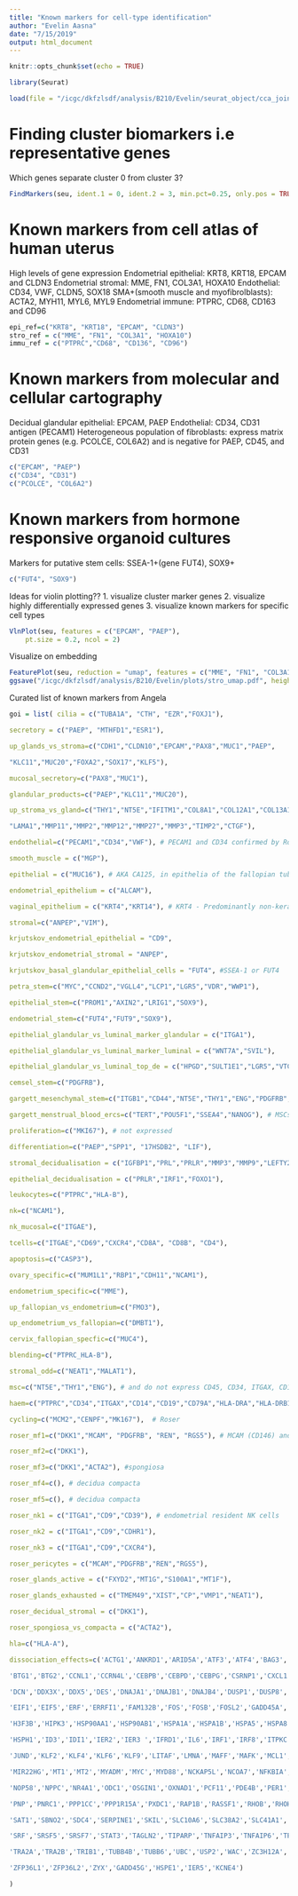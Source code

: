 ```yaml
---
title: "Known markers for cell-type identification"
author: "Evelin Aasna"
date: "7/15/2019"
output: html_document
---
```


```r
knitr::opts_chunk$set(echo = TRUE)
```

```r
library(Seurat)
```

```r
load(file = "/icgc/dkfzlsdf/analysis/B210/Evelin/seurat_object/cca_joined.RData")
```

# Finding cluster biomarkers i.e representative genes



Which genes separate cluster 0 from cluster 3?
```r
FindMarkers(seu, ident.1 = 0, ident.2 = 3, min.pct=0.25, only.pos = TRUE)[1:10,]
```


# Known markers from cell atlas of human uterus
High levels of gene expression
Endometrial epithelial: KRT8, KRT18, EPCAM and CLDN3
Endometrial stromal: MME, FN1, COL3A1, HOXA10
Endothelial: CD34, VWF, CLDN5, SOX18
SMA+(smooth muscle and myofibrolblasts): ACTA2, MYH11, MYL6, MYL9
Endometrial immune: PTPRC, CD68, CD163 and CD96

```r
epi_ref=c("KRT8", "KRT18", "EPCAM", "CLDN3")
stro_ref = c("MME", "FN1", "COL3A1", "HOXA10")
immu_ref = c("PTPRC","CD68", "CD136", "CD96")
```

# Known markers from molecular and cellular cartography
Decidual glandular epithelial: EPCAM, PAEP
Endothelial: CD34, CD31 antigen (PECAM1)
Heterogeneous population of fibroblasts: express matrix protein genes (e.g. PCOLCE, COL6A2) and is negative for PAEP, CD45, and CD31

```r
c("EPCAM", "PAEP")
c("CD34", "CD31")
c("PCOLCE", "COL6A2")
```

# Known markers from hormone responsive organoid cultures
Markers for putative stem cells: SSEA-1+(gene FUT4), SOX9+ 
```r
c("FUT4", "SOX9")
```


Ideas for violin plotting??
1. visualize cluster marker genes
2. visualize highly differentially expressed genes
3. visualize known markers for specific cell types
```r
VlnPlot(seu, features = c("EPCAM", "PAEP"), 
    pt.size = 0.2, ncol = 2)
```


Visualize on embedding 
```r
FeaturePlot(seu, reduction = "umap", features = c("MME", "FN1", "COL3A1"), pt.size = 0.2, ncol = 4)
ggsave("/icgc/dkfzlsdf/analysis/B210/Evelin/plots/stro_umap.pdf", height = 5, width = 15)
```

Curated list of known markers from Angela
```r
goi = list( cilia = c("TUBA1A", "CTH", "EZR","FOXJ1"),

secretory = c("PAEP", "MTHFD1","ESR1"),

up_glands_vs_stroma=c("CDH1","CLDN10","EPCAM","PAX8","MUC1","PAEP",

"KLC11","MUC20","FOXA2","SOX17","KLF5"),

mucosal_secretory=c("PAX8","MUC1"),

glandular_products=c("PAEP","KLC11","MUC20"),

up_stroma_vs_gland=c("THY1","NT5E","IFITM1","COL8A1","COL12A1","COL13A1",

"LAMA1","MMP11","MMP2","MMP12","MMP27","MMP3","TIMP2","CTGF"),

endothelial=c("PECAM1","CD34","VWF"), # PECAM1 and CD34 confirmed by Roser

smooth_muscle = c("MGP"),

epithelial = c("MUC16"), # AKA CA125, in epithelia of the fallopian tube, endometrium, endocervix and ovaries

endometrial_epithelium = c("ALCAM"),

vaginal_epithelium = c("KRT4","KRT14"), # KRT4 - Predominantly non-keratinised squamous epithelia i ectocervix and vagina, KR14 is expressed in vaginal and cervical but not in uterine epithelium

stromal=c("ANPEP","VIM"),

krjutskov_endometrial_epithelial = "CD9",

krjutskov_endometrial_stromal = "ANPEP",

krjutskov_basal_glandular_epithelial_cells = "FUT4", #SSEA-1 or FUT4

petra_stem=c("MYC","CCND2","VGLL4","LCP1","LGR5","VDR","WWP1"),

epithelial_stem=c("PROM1","AXIN2","LRIG1","SOX9"),

endometrial_stem=c("FUT4","FUT9","SOX9"),

epithelial_glandular_vs_luminal_marker_glandular = c("ITGA1"),

epithelial_glandular_vs_luminal_marker_luminal = c("WNT7A","SVIL"),

epithelial_glandular_vs_luminal_top_de = c("HPGD","SULT1E1","LGR5","VTCN1","ITGA1"),

cemsel_stem=c("PDGFRB"),

gargett_mesenchymal_stem=c("ITGB1","CD44","NT5E","THY1","ENG","PDGFRB","MCAM"),

gargett_menstrual_blood_ercs=c("TERT","POU5F1","SSEA4","NANOG"), # MSCs or stromal fibroblasts, STRO-1 has no gene symbol because no seq is available

proliferation=c("MKI67"), # not expressed

differentiation=c("PAEP","SPP1", "17HSDB2", "LIF"),

stromal_decidualisation = c("IGFBP1","PRL","PRLR","MMP3","MMP9","LEFTY2","FOXO1","IL15"), # PRLR is mainly expressed in epithelial cells (IRF1)

epithelial_decidualisation = c("PRLR","IRF1","FOXO1"),

leukocytes=c("PTPRC","HLA-B"),

nk=c("NCAM1"),

nk_mucosal=c("ITGAE"),

tcells=c("ITGAE","CD69","CXCR4","CD8A", "CD8B", "CD4"),

apoptosis=c("CASP3"),

ovary_specific=c("MUM1L1","RBP1","CDH11","NCAM1"),

endometrium_specific=c("MME"),

up_fallopian_vs_endometrium=c("FMO3"),

up_endometrium_vs_fallopian=c("DMBT1"),

cervix_fallopian_specfic=c("MUC4"),

blending=c("PTPRC_HLA-B"),

stromal_odd=c("NEAT1","MALAT1"),

msc=c("NT5E","THY1","ENG"), # and do not express CD45, CD34, ITGAX, CD14, CD19, CD79A and HLA-DR

haem=c("PTPRC","CD34","ITGAX","CD14","CD19","CD79A","HLA-DRA","HLA-DRB1"),

cycling=c("MCM2","CENPF","MK167"),  # Roser

roser_mf1=c("DKK1","MCAM", "PDGFRB", "REN", "RGS5"), # MCAM (CD146) and PDGFRB are pericyte markers

roser_mf2=c("DKK1"),

roser_mf3=c("DKK1","ACTA2"), #spongiosa

roser_mf4=c(), # decidua compacta

roser_mf5=c(), # decidua compacta

roser_nk1 = c("ITGA1","CD9","CD39"), # endometrial resident NK cells

roser_nk2 = c("ITGA1","CD9","CDHR1"),

roser_nk3 = c("ITGA1","CD9","CXCR4"),

roser_pericytes = c("MCAM","PDGFRB","REN","RGS5"),

roser_glands_active = c("FXYD2","MT1G","S100A1","MT1F"),

roser_glands_exhausted = c("TMEM49","XIST","CP","VMP1","NEAT1"),

roser_decidual_stromal = c("DKK1"),

roser_spongiosa_vs_compacta = c("ACTA2"),

hla=c("HLA-A"),

dissociation_effects=c('ACTG1','ANKRD1','ARID5A','ATF3','ATF4','BAG3','BHLHE40','BRD2',

'BTG1','BTG2','CCNL1','CCRN4L','CEBPB','CEBPD','CEBPG','CSRNP1','CXCL1','CYR61',

'DCN','DDX3X','DDX5','DES','DNAJA1','DNAJB1','DNAJB4','DUSP1','DUSP8','EGR1','EGR2',

'EIF1','EIF5','ERF','ERRFI1','FAM132B','FOS','FOSB','FOSL2','GADD45A','GCC1','GEM',

'H3F3B','HIPK3','HSP90AA1','HSP90AB1','HSPA1A','HSPA1B','HSPA5','HSPA8','HSPB1',

'HSPH1','ID3','IDI1','IER2','IER3 ','IFRD1','IL6','IRF1','IRF8','ITPKC','JUN','JUNB',

'JUND','KLF2','KLF4','KLF6','KLF9','LITAF','LMNA','MAFF','MAFK','MCL1','MIDN',

'MIR22HG','MT1','MT2','MYADM','MYC','MYD88','NCKAP5L','NCOA7','NFKBIA','NFKBIZ',

'NOP58','NPPC','NR4A1','ODC1','OSGIN1','OXNAD1','PCF11','PDE4B','PER1','PHLDA1',

'PNP','PNRC1','PPP1CC','PPP1R15A','PXDC1','RAP1B','RASSF1','RHOB','RHOH','RIPK1',

'SAT1','SBNO2','SDC4','SERPINE1','SKIL','SLC10A6','SLC38A2','SLC41A1','SOCS3','SQSTM1',

'SRF','SRSF5','SRSF7','STAT3','TAGLN2','TIPARP','TNFAIP3','TNFAIP6','TPM3','TPPP3',

'TRA2A','TRA2B','TRIB1','TUBB4B','TUBB6','UBC','USP2','WAC','ZC3H12A','ZFAND5','ZFP36',

'ZFP36L1','ZFP36L2','ZYX','GADD45G','HSPE1','IER5','KCNE4')

)
```

